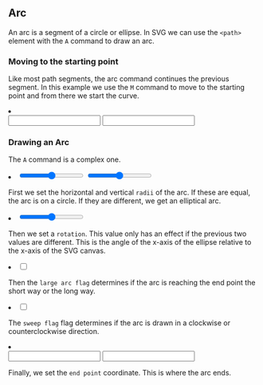 
## Arc

An arc is a segment of a circle or ellipse. In SVG we can use the `<path>` element with the `A` command to draw an arc.

### Moving to the starting point

Like most path segments, the arc command continues the previous segment. In this example we use the `M` command to move to the starting point and from there we start the curve.

<Path title="M">
  <li>
    <div>
      <Input client:idle feature="arc" property="x1" type="number" />
      <Input client:idle feature="arc" property="y1" type="number" />
    </div>
  </li>
</Path>

### Drawing an Arc

The `A` command is a complex one.

<Path title="A">
<li>
  <Input
    client:idle
    feature="arc"
    property="rx"
    type="range"
    max={200}
  />

<Input client:idle feature="arc" property="ry" type="range" max={200} />

First we set the horizontal and vertical `radii` of the arc. If these are equal, the arc is on a circle. If they are different, we get an elliptical arc.

</li>

<li>
  <Input
    client:idle
    feature="arc"
    property="degree"
    type="range"
    max={360}
  />

Then we set a `rotation`. This value only has an effect if the previous two values are different. This is the angle of the x-axis of the ellipse relative to the x-axis of the SVG canvas.

</li>

<li>
  <Input
    client:idle
    feature="arc"
    property="largeArcFlag"
    type="checkbox"
  />

Then the `large arc flag` determines if the arc is reaching the end point the short way or the long way.

</li>

<li>
  <Input
    client:idle
    feature="arc"
    property="sweepFlag"
    type="checkbox"
  />

The `sweep flag` flag determines if the arc is drawn in a clockwise or counterclockwise direction.

</li>

<li>
  <div>
    <Input client:idle feature="arc" property="x2" type="number" />
    <Input client:idle feature="arc" property="y2" type="number" />
  </div>

Finally, we set the `end point` coordinate. This is where the arc ends.

</li>

</Path>

<Styling />
